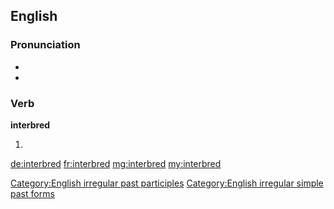 ==English==

===Pronunciation===
* {{IPA|/ɪnterˈbrɛd/}}
* {{audio|en-us-interbred.ogg|Audio (US)}}

===Verb===
'''interbred'''

# {{past of|[[interbreed]]}}

[[Category:English irregular past participles]]
[[Category:English irregular simple past forms]]

[[de:interbred]]
[[fr:interbred]]
[[mg:interbred]]
[[my:interbred]]